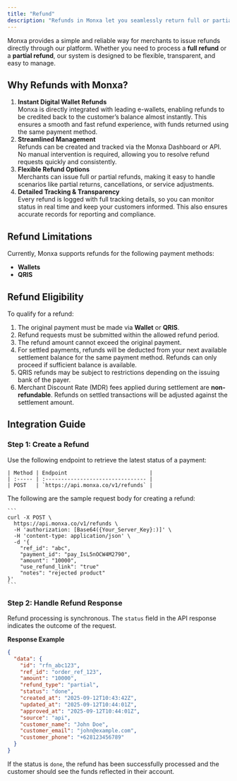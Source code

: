 ```yaml
---
title: "Refund"
description: "Refunds in Monxa let you seamlessly return full or partial payments to customers through supported methods like Wallets and QRIS."
---
```


Monxa provides a simple and reliable way for merchants to issue refunds directly through our platform. Whether you need to process a **full refund** or a **partial refund**, our system is designed to be flexible, transparent, and easy to manage.

## Why Refunds with Monxa?

1. **Instant Digital Wallet Refunds**\
   Monxa is directly integrated with leading e-wallets, enabling refunds to be credited back to the customer’s balance almost instantly. This ensures a smooth and fast refund experience, with funds returned using the same payment method.
2. **Streamlined Management**\
   Refunds can be created and tracked via the Monxa Dashboard or API. No manual intervention is required, allowing you to resolve refund requests quickly and consistently.
3. **Flexible Refund Options**\
   Merchants can issue full or partial refunds, making it easy to handle scenarios like partial returns, cancellations, or service adjustments.
4. **Detailed Tracking & Transparency**\
   Every refund is logged with full tracking details, so you can monitor status in real time and keep your customers informed. This also ensures accurate records for reporting and compliance.

## Refund Limitations

Currently, Monxa supports refunds for the following payment methods:

- **Wallets**
- **QRIS**

## Refund Eligibility

To qualify for a refund:

1. The original payment must be made via **Wallet** or **QRIS**.
2. Refund requests must be submitted within the allowed refund period.
3. The refund amount cannot exceed the original payment.
4. For settled payments, refunds will be deducted from your next available settlement balance for the same payment method. Refunds can only proceed if sufficient balance is available.
5. QRIS refunds may be subject to restrictions depending on the issuing bank of the payer.
6. Merchant Discount Rate (MDR) fees applied during settlement are **non-refundable**. Refunds on settled transactions will be adjusted against the settlement amount.

## Integration Guide

### Step 1: Create a Refund

<AccordionGroup>
  <Accordion title="Endpoint" iconType="solid">
    Use the following endpoint to retrieve the latest status of a payment:

    | Method | Endpoint                          |
    | :----- | :-------------------------------- |
    | POST   | `https://api.monxa.co/v1/refunds` |
  </Accordion>
  <Accordion title="Request Example">
    The following are the sample request body for creating a refund:

    ```
    curl -X POST \
      https://api.monxa.co/v1/refunds \
      -H 'authorization: [Base64({Your_Server_Key}:)]' \
      -H 'content-type: application/json' \
      -d '{
        "ref_id": "abc",
        "payment_id": "pay_IsL5nOCW4M2790",
        "amount": "10000",
        "use_refund_link": "true"
        "notes": "rejected product"
    }'
    ```
  </Accordion>
</AccordionGroup>

### Step 2: Handle Refund Response

Refund processing is synchronous. The `status` field in the API response indicates the outcome of the request.

**Response Example**

```json
{
  "data": {
    "id": "rfn_abc123",
    "ref_id": "order_ref_123",
    "amount": "10000",
    "refund_type": "partial",
    "status": "done",
    "created_at": "2025-09-12T10:43:42Z",
    "updated_at": "2025-09-12T10:44:01Z",
    "approved_at": "2025-09-12T10:44:01Z",
    "source": "api",
    "customer_name": "John Doe",
    "customer_email": "john@example.com",
    "customer_phone": "+628123456789"
  }
}
```

If the status is `done`, the refund has been successfully processed and the customer should see the funds reflected in their account.